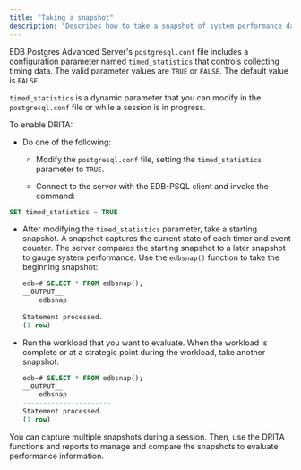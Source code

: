 ```yaml
---
title: "Taking a snapshot"
description: "Describes how to take a snapshot of system performance data"
---
```


<div id="configuring_and_using_DRITA" class="registered_link"></div>

EDB Postgres Advanced Server's `postgresql.conf` file includes a configuration parameter named `timed_statistics` that controls collecting timing data. The valid parameter values are `TRUE` or `FALSE`. The default value is `FALSE`.

`timed_statistics` is a dynamic parameter that you can modify in the `postgresql.conf` file or while a session is in progress. 

To enable DRITA: 

- Do one of the following:

   -  Modify the `postgresql.conf` file, setting the `timed_statistics` parameter to `TRUE`.

   -  Connect to the server with the EDB-PSQL client and invoke the command:

```sql
SET timed_statistics = TRUE
```

- After modifying the `timed_statistics` parameter, take a starting snapshot. A snapshot captures the current state of each timer and event counter. The server compares the starting snapshot to a later snapshot to gauge system performance. Use the `edbsnap()` function to take the beginning snapshot:

   ```sql
   edb=# SELECT * FROM edbsnap();
   __OUTPUT__
       edbsnap
   ----------------------
   Statement processed.
   (1 row)
   ```

- Run the workload that you want to evaluate. When the workload is complete or at a strategic point during the workload, take another snapshot:

   ```sql
   edb=# SELECT * FROM edbsnap();
   __OUTPUT__
       edbsnap
   ----------------------
   Statement processed.
   (1 row)
   ```

You can capture multiple snapshots during a session. Then, use the DRITA functions and reports to manage and compare the snapshots to evaluate performance information.

<div id="DRITA_functions" class="registered_link"></div>
